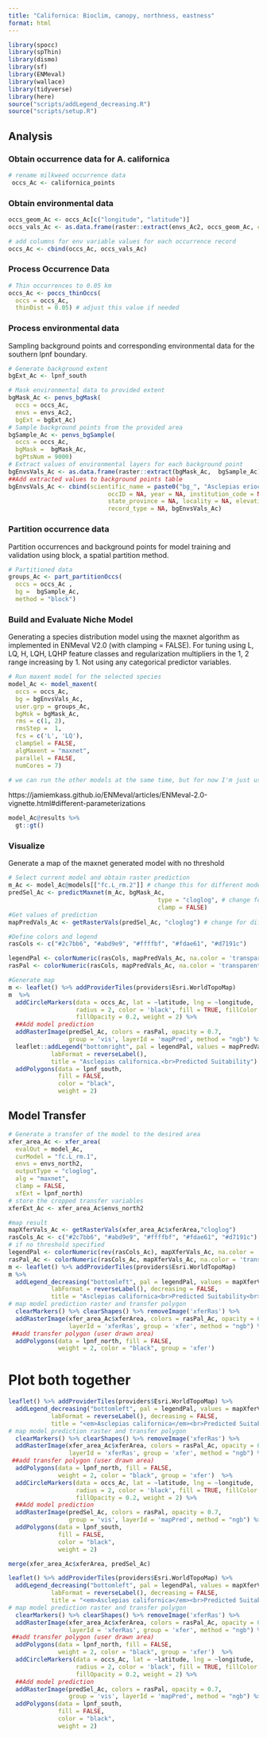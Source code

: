 ```yaml
---
title: "Californica: Bioclim, canopy, northness, eastness"
format: html
---
```


```r
library(spocc)
library(spThin)
library(dismo)
library(sf)
library(ENMeval)
library(wallace)
library(tidyverse)
library(here)
source("scripts/addLegend_decreasing.R")
source("scripts/setup.R")
```

## Analysis

### Obtain occurrence data for A. californica

```r
# rename milkweed occurrence data
 occs_Ac <- californica_points
```

### Obtain environmental data

```r
occs_geom_Ac <- occs_Ac[c("longitude", "latitude")]
occs_vals_Ac <- as.data.frame(raster::extract(envs_Ac2, occs_geom_Ac, cellnumbers = TRUE))

# add columns for env variable values for each occurrence record
occs_Ac <- cbind(occs_Ac, occs_vals_Ac)
```


### Process Occurrence Data

```r
# Thin occurrences to 0.05 km
occs_Ac <- poccs_thinOccs(
  occs = occs_Ac, 
  thinDist = 0.05) # adjust this value if needed
```

### Process environmental data

Sampling background points and corresponding environmental data for the southern lpnf boundary.

```r
# Generate background extent
bgExt_Ac <- lpnf_south

# Mask environmental data to provided extent
bgMask_Ac <- penvs_bgMask(
  occs = occs_Ac,
  envs = envs_Ac2,
  bgExt = bgExt_Ac)
# Sample background points from the provided area
bgSample_Ac <- penvs_bgSample(
  occs = occs_Ac,
  bgMask =  bgMask_Ac,
  bgPtsNum = 9000)
# Extract values of environmental layers for each background point
bgEnvsVals_Ac <- as.data.frame(raster::extract(bgMask_Ac,  bgSample_Ac))
##Add extracted values to background points table
bgEnvsVals_Ac <- cbind(scientific_name = paste0("bg_", "Asclepias eriocarpa"), bgSample_Ac,
                            occID = NA, year = NA, institution_code = NA, country = NA,
                            state_province = NA, locality = NA, elevation = NA,
                            record_type = NA, bgEnvsVals_Ac)
```

### Partition occurrence data

Partition occurrences and background points for model training and
validation using block, a spatial partition method.

```r
# Partitioned data
groups_Ac <- part_partitionOccs(
  occs = occs_Ac ,
  bg =  bgSample_Ac, 
  method = "block") 
```


### Build and Evaluate Niche Model

Generating a species distribution model using the maxnet algorithm as
implemented in ENMeval V2.0 (with clamping = FALSE). For tuning using L,
LQ, H, LQH, LQHP feature classes and regularization multipliers in the
1, 2 range increasing by 1. Not using any categorical predictor
variables.

```r
# Run maxent model for the selected species
model_Ac <- model_maxent(
  occs = occs_Ac,
  bg = bgEnvsVals_Ac,
  user.grp = groups_Ac, 
  bgMsk = bgMask_Ac,
  rms = c(1, 2), 
  rmsStep =  1,
  fcs = c('L', 'LQ'),
  clampSel = FALSE,
  algMaxent = "maxnet",
  parallel = FALSE,
  numCores = 7)

# we can run the other models at the same time, but for now I'm just using 'L' (linear) just so it goes a bit faster while we're getting everything sorted out
```

https://jamiemkass.github.io/ENMeval/articles/ENMeval-2.0-vignette.html#different-parameterizations
```r
model_Ac@results %>%
  gt::gt()
```

### Visualize

Generate a map of the maxnet generated model with no threshold

```r
# Select current model and obtain raster prediction
m_Ac <- model_Ac@models[["fc.L_rm.2"]] # change this for different models
predSel_Ac <- predictMaxnet(m_Ac, bgMask_Ac,
                                          type = "cloglog", # change for different types
                                          clamp = FALSE)
#Get values of prediction
mapPredVals_Ac <- getRasterVals(predSel_Ac, "cloglog") # change for different types

#Define colors and legend  
rasCols <- c("#2c7bb6", "#abd9e9", "#ffffbf", "#fdae61", "#d7191c")

legendPal <- colorNumeric(rasCols, mapPredVals_Ac, na.color = 'transparent')
rasPal <- colorNumeric(rasCols, mapPredVals_Ac, na.color = 'transparent')

#Generate map
m <- leaflet() %>% addProviderTiles(providers$Esri.WorldTopoMap) 
m  %>%
  addCircleMarkers(data = occs_Ac, lat = ~latitude, lng = ~longitude,
                   radius = 2, color = 'black', fill = TRUE, fillColor = "black",
                   fillOpacity = 0.2, weight = 2) %>% 
  ##Add model prediction
  addRasterImage(predSel_Ac, colors = rasPal, opacity = 0.7,
                 group = 'vis', layerId = 'mapPred', method = "ngb") %>%
  leaflet::addLegend("bottomright", pal = legendPal, values = mapPredVals_Ac, layerId = "train",
            labFormat = reverseLabel(),
            title = "Asclepias californica.<br>Predicted Suitability") %>%
  addPolygons(data = lpnf_south,
              fill = FALSE,
              color = "black",
              weight = 2)
```

## Model Transfer

```r
# Generate a transfer of the model to the desired area
xfer_area_Ac <- xfer_area(
  evalOut = model_Ac,
  curModel = "fc.L_rm.1",
  envs = envs_north2, 
  outputType = "cloglog",
  alg = "maxnet",
  clamp = FALSE,
  xfExt = lpnf_north) 
# store the cropped transfer variables
xferExt_Ac <- xfer_area_Ac$envs_north2

#map result
mapXferVals_Ac <- getRasterVals(xfer_area_Ac$xferArea,"cloglog")
rasCols_Ac <- c("#2c7bb6", "#abd9e9", "#ffffbf", "#fdae61", "#d7191c")
# if no threshold specified
legendPal <- colorNumeric(rev(rasCols_Ac), mapXferVals_Ac, na.color = 'transparent')
rasPal_Ac <- colorNumeric(rasCols_Ac, mapXferVals_Ac, na.color = 'transparent')
m <- leaflet() %>% addProviderTiles(providers$Esri.WorldTopoMap)
m %>%
  addLegend_decreasing("bottomleft", pal = legendPal, values = mapXferVals_Ac, layerId = "xfer",
            labFormat = reverseLabel(), decreasing = FALSE,
            title = "Asclepias californica<br>Predicted Suitability<br>(Transferred)") %>%
# map model prediction raster and transfer polygon
  clearMarkers() %>% clearShapes() %>% removeImage('xferRas') %>%
  addRasterImage(xfer_area_Ac$xferArea, colors = rasPal_Ac, opacity = 0.7,
                 layerId = 'xferRas', group = 'xfer', method = "ngb") %>%
 ##add transfer polygon (user drawn area)
  addPolygons(data = lpnf_north, fill = FALSE,
              weight = 2, color = "black", group = 'xfer')
```


# Plot both together

```r
leaflet() %>% addProviderTiles(providers$Esri.WorldTopoMap) %>%
  addLegend_decreasing("bottomleft", pal = legendPal, values = mapXferVals_Ac, layerId = "xfer",
            labFormat = reverseLabel(), decreasing = FALSE,
            title = "<em>Asclepias californica</em><br>Predicted Suitability<br>") %>%
# map model prediction raster and transfer polygon
  clearMarkers() %>% clearShapes() %>% removeImage('xferRas') %>%
  addRasterImage(xfer_area_Ac$xferArea, colors = rasPal_Ac, opacity = 0.7,
                 layerId = 'xferRas', group = 'xfer', method = "ngb") %>%
 ##add transfer polygon (user drawn area)
  addPolygons(data = lpnf_north, fill = FALSE,
              weight = 2, color = "black", group = 'xfer')  %>%
  addCircleMarkers(data = occs_Ac, lat = ~latitude, lng = ~longitude,
                   radius = 2, color = 'black', fill = TRUE, fillColor = "black",
                   fillOpacity = 0.2, weight = 2) %>% 
  ##Add model prediction
  addRasterImage(predSel_Ac, colors = rasPal, opacity = 0.7,
                 group = 'vis', layerId = 'mapPred', method = "ngb") %>%
  addPolygons(data = lpnf_south,
              fill = FALSE,
              color = "black",
              weight = 2)
```

```r
merge(xfer_area_Ac$xferArea, predSel_Ac)
```

```r
leaflet() %>% addProviderTiles(providers$Esri.WorldTopoMap) %>%
  addLegend_decreasing("bottomleft", pal = legendPal, values = mapXferVals_Ac, layerId = "xfer",
            labFormat = reverseLabel(), decreasing = FALSE,
            title = "<em>Asclepias californica</em><br>Predicted Suitability<br>") %>%
# map model prediction raster and transfer polygon
  clearMarkers() %>% clearShapes() %>% removeImage('xferRas') %>%
  addRasterImage(xfer_area_Ac$xferArea, colors = rasPal_Ac, opacity = 0.7,
                 layerId = 'xferRas', group = 'xfer', method = "ngb") %>%
 ##add transfer polygon (user drawn area)
  addPolygons(data = lpnf_north, fill = FALSE,
              weight = 2, color = "black", group = 'xfer')  %>%
  addCircleMarkers(data = occs_Ac, lat = ~latitude, lng = ~longitude,
                   radius = 2, color = 'black', fill = TRUE, fillColor = "black",
                   fillOpacity = 0.2, weight = 2) %>% 
  ##Add model prediction
  addRasterImage(predSel_Ac, colors = rasPal, opacity = 0.7,
                 group = 'vis', layerId = 'mapPred', method = "ngb") %>%
  addPolygons(data = lpnf_south,
              fill = FALSE,
              color = "black",
              weight = 2)
```

